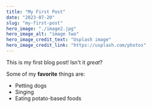 ```yaml
---
title: "My First Post"
date: "2023-07-20"
slug: "my-first-post"
hero_image: "./image2.jpg"
hero_image_alt: "image two"
hero_image_credit_text: "Usplash image"
hero_image_credit_link: "https://usplash.com/photos"
---
```


This is my first blog post! Isn't it _great_?

Some of my **favorite** things are:

- Petting dogs
- Singing
- Eating potato-based foods
